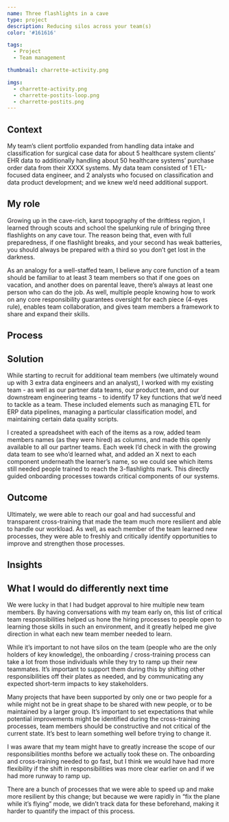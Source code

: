 ```yaml
---
name: Three flashlights in a cave
type: project
description: Reducing silos across your team(s)
color: '#161616'

tags:
  - Project
  - Team management

thumbnail: charrette-activity.png

imgs:
  - charrette-activity.png
  - charrette-postits-loop.png
  - charrette-postits.png
---
```


## Context

My team’s client portfolio expanded from handling data intake and classification for surgical case data for about 5 healthcare system clients’ EHR data to additionally handling about 50 healthcare systems’ purchase order data from their XXXX systems. My data team consisted of 1 ETL-focused data engineer, and 2 analysts who focused on classification and data product development; and we knew we’d need additional support.

## My role

Growing up in the cave-rich, karst topography of the driftless region, I learned through scouts and school the spelunking rule of bringing three flashlights on any cave tour. The reason being that, even with full preparedness, if one flashlight breaks, and your second has weak batteries, you should always be prepared with a third so you don’t get lost in the darkness.

As an analogy for a well-staffed team, I believe any core function of a team should be familiar to at least 3 team members so that if one goes on vacation, and another does on parental leave, there’s always at least one person who can do the job. As well, multiple people knowing how to work on any core responsibility guarantees oversight for each piece (4-eyes rule), enables team collaboration, and gives team members a framework to share and expand their skills.

## Process

## Solution

While starting to recruit for additional team members (we ultimately wound up with 3 extra data engineers and an analyst), I worked with my existing team - as well as our partner data teams, our product team, and our downstream engineering teams - to identify 17 key functions that we’d need to tackle as a team. These included elements such as managing ETL for ERP data pipelines, managing a particular classification model, and maintaining certain data quality scripts.

I created a spreadsheet with each of the items as a row, added team members names (as they were hired) as columns, and made this openly available to all our partner teams. Each week I’d check in with the growing data team to see who’d learned what, and added an X next to each component underneath the learner’s name, so we could see which items still needed people trained to reach the 3-flashlights mark. This directly guided onboarding processes towards critical components of our systems.

## Outcome

Ultimately, we were able to reach our goal and had successful and transparent cross-training that made the team much more resilient and able to handle our workload. As well, as each member of the team learned new processes, they were able to freshly and critically identify opportunities to improve and strengthen those processes.

## Insights

## What I would do differently next time

We were lucky in that I had budget approval to hire multiple new team members. By having conversations with my team early on, this list of critical team responsibilities helped us hone the hiring processes to people open to learning those skills in such an environment, and it greatly helped me give direction in what each new team member needed to learn.

While it’s important to not have silos on the team (people who are the only holders of key knowledge), the onboarding / cross-training process can take a lot from those individuals while they try to ramp up their new teammates. It’s important to support them during this by shifting other responsibilities off their plates as needed, and by communicating any expected short-term impacts to key stakeholders.

Many projects that have been supported by only one or two people for a while might not be in great shape to be shared with new people, or to be maintained by a larger group. It’s important to set expectations that while potential improvements might be identified during the cross-training processes, team members should be constructive and not critical of the current state. It’s best to learn something well before trying to change it.

I was aware that my team might have to greatly increase the scope of our responsibilities months before we actually took these on. The onboarding and cross-training needed to go fast, but I think we would have had more flexibility if the shift in responsibilities was more clear earlier on and if we had more runway to ramp up.

There are a bunch of processes that we were able to speed up and make more resilient by this change; but because we were rapidly in “fix the plane while it’s flying” mode, we didn’t track data for these beforehand, making it harder to quantify the impact of this process.
